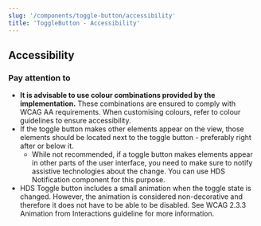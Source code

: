 ```yaml
---
slug: '/components/toggle-button/accessibility'
title: 'ToggleButton - Accessibility'
---
```




## Accessibility

### Pay attention to

- **It is advisable to use colour combinations provided by the implementation.** These combinations are ensured to comply with WCAG AA requirements. When customising colours, refer to <InternalLink href="/foundation/design-tokens/colour">colour guidelines</InternalLink> to ensure accessibility.
- If the toggle button makes other elements appear on the view, those elements should be located next to the toggle button - preferably right after or below it.
  - While not recommended, if a toggle button makes elements appear in other parts of the user interface, you need to make sure to notify assistive technologies about the change. You can use <InternalLink href="/components/notification">HDS Notification component</InternalLink> for this purpose.
- HDS Toggle button includes a small animation when the toggle state is changed. However, the animation is considered non-decorative and therefore it does not have to be able to be disabled. See <ExternalLink href="https://www.w3.org/WAI/WCAG21/Understanding/animation-from-interactions.html">WCAG 2.3.3 Animation from Interactions guideline</ExternalLink> for more information.
